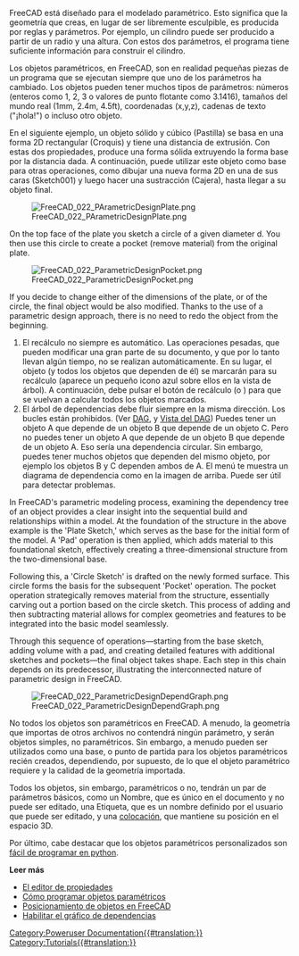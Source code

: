 <languages/>

{{Docnav/es
|[[Manual:The_FreeCAD_document/es|El documento FreeCAD]]
|[[Manual:Import_and_export_to_other_filetypes/es|Importar y exportar a otros tipos de archivos]]
|[[Manual:Introduction/es|Manual:Introducción]]
|IconC=Crystal_Clear_manual.png
}}

{{Manual:TOC}}

<div class="mw-translate-fuzzy">
FreeCAD está diseñado para el modelado paramétrico. Esto significa que la geometría que creas, en lugar de ser libremente esculpible, es producida por reglas y parámetros. Por ejemplo, un cilindro puede ser producido a partir de un radio y una altura. Con estos dos parámetros, el programa tiene suficiente información para construir el cilindro.
</div>

<div class="mw-translate-fuzzy">
Los objetos paramétricos, en FreeCAD, son en realidad pequeñas piezas de un programa que se ejecutan siempre que uno de los parámetros ha cambiado. Los objetos pueden tener muchos tipos de parámetros: números (enteros como 1, 2, 3 o valores de punto flotante como 3.1416), tamaños del mundo real (1mm, 2.4m, 4.5ft), coordenadas (x,y,z), cadenas de texto ("¡hola!") o incluso otro objeto.
</div>

<div class="mw-translate-fuzzy">
En el siguiente ejemplo, un objeto sólido y cúbico (Pastilla) se basa en una forma 2D rectangular (Croquis) y tiene una distancia de extrusión. Con estas dos propiedades, produce una forma sólida extruyendo la forma base por la distancia dada. A continuación, puede utilizar este objeto como base para otras operaciones, como dibujar una nueva forma 2D en una de sus caras (Sketch001) y luego hacer una sustracción (Cajera), hasta llegar a su objeto final.
</div>

[[Image:FreeCAD_022_PArametricDesignPlate.png]]

On the top face of the plate you sketch a circle of a given diameter d. You then use this circle to create a pocket (remove material) from the original plate.

[[Image:FreeCAD_022_ParametricDesignPocket.png]]

If you decide to change either of the dimensions of the plate, or of the circle, the final object would be also modified. Thanks to the use of a parametric design approach, there is no need to redo the object from the beginning.

<div class="mw-translate-fuzzy">
# El recálculo no siempre es automático. Las operaciones pesadas, que pueden modificar una gran parte de su documento, y que por lo tanto llevan algún tiempo, no se realizan automáticamente. En su lugar, el objeto (y todos los objetos que dependen de él) se marcarán para su recálculo (aparece un pequeño icono azul sobre ellos en la vista de árbol). A continuación, debe pulsar el botón de recálculo (o {{MenuCommand|Edición->Refrescar}}) para que se vuelvan a calcular todos los objetos marcados.
# El árbol de dependencias debe fluir siempre en la misma dirección. Los bucles están prohibidos. (Ver [[Glossary/es#Directed_Acyclic_Graph|DAG]], y [[DAG view/es|Vista del DAG]]) Puedes tener un objeto A que depende de un objeto B que depende de un objeto C. Pero no puedes tener un objeto A que depende de un objeto B que depende de un objeto A. Eso sería una dependencia circular. Sin embargo, puedes tener muchos objetos que dependen del mismo objeto, por ejemplo los objetos B y C dependen ambos de A. El menú {{MenuCommand|Herramientas -> Gráfico de dependencia}} te muestra un diagrama de dependencia como en la imagen de arriba. Puede ser útil para detectar problemas.
</div>

In FreeCAD's parametric modeling process, examining the dependency tree of an object provides a clear insight into the sequential build and relationships within a model. At the foundation of the structure in the above example is the 'Plate Sketch,' which serves as the base for the initial form of the model. A 'Pad' operation is then applied, which adds material to this foundational sketch, effectively creating a three-dimensional structure from the two-dimensional base.

Following this, a 'Circle Sketch' is drafted on the newly formed surface. This circle forms the basis for the subsequent 'Pocket' operation. The pocket operation strategically removes material from the structure, essentially carving out a portion based on the circle sketch. This process of adding and then subtracting material allows for complex geometries and features to be integrated into the basic model seamlessly.

Through this sequence of operations—starting from the base sketch, adding volume with a pad, and creating detailed features with additional sketches and pockets—the final object takes shape. Each step in this chain depends on its predecessor, illustrating the interconnected nature of parametric design in FreeCAD.

[[Image:FreeCAD_022_ParametricDesignDependGraph.png]]

<div class="mw-translate-fuzzy">
No todos los objetos son paramétricos en FreeCAD. A menudo, la geometría que importas de otros archivos no contendrá ningún parámetro, y serán objetos simples, no paramétricos. Sin embargo, a menudo pueden ser utilizados como una base, o punto de partida para los objetos paramétricos recién creados, dependiendo, por supuesto, de lo que el objeto paramétrico requiere y la calidad de la geometría importada.
</div>

Todos los objetos, sin embargo, paramétricos o no, tendrán un par de parámetros básicos, como un Nombre, que es único en el documento y no puede ser editado, una Etiqueta, que es un nombre definido por el usuario que puede ser editado, y una [[placement/es|colocación]], que mantiene su posición en el espacio 3D.

<div class="mw-translate-fuzzy">
Por último, cabe destacar que los objetos paramétricos personalizados son [[Scripted objects/es|fácil de programar en python]].
</div>

'''Leer más'''

* [[Property_editor/es|El editor de propiedades]]
* [[Scripted_objects/es|Cómo programar objetos paramétricos]]
* [[Placement/es|Posicionamiento de objetos en FreeCAD]]
* [[Std_DependencyGraph/es|Habilitar el gráfico de dependencias]]


{{Docnav/es
|[[Manual:The_FreeCAD_document/es|El documento FreeCAD]]
|[[Manual:Import_and_export_to_other_filetypes/es|Importar y exportar a otros tipos de archivos]]
|[[Manual:Introduction/es|Manual:Introducción]]
|IconC=Crystal_Clear_manual.png
}}

[[Category:Poweruser Documentation{{#translation:}}]]
[[Category:Tutorials{{#translation:}}]]